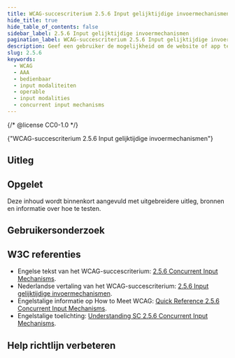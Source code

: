 ```yaml
---
title: WCAG-succescriterium 2.5.6 Input gelijktijdige invoermechanismen
hide_title: true
hide_table_of_contents: false
sidebar_label: 2.5.6 Input gelijktijdige invoermechanismen
pagination_label: WCAG-succescriterium 2.5.6 Input gelijktijdige invoermechanismen
description: Geef een gebruiker de mogelijkheid om de website of app te gebruiken met alle beschikbare invoermanieren die op hun platform beschikbaar zijn. Behalve wanneer een bepaalde manier van invoeren essentieel of vereist is.
slug: 2.5.6
keywords:
  - WCAG
  - AAA
  - bedienbaar
  - input modaliteiten
  - operable
  - input modalities
  - concurrent input mechanisms
---
```


{/* @license CC0-1.0 */}


<WcagHeadingGroup level={1} conformanceLevel="Niveau AAA">
  {"WCAG-succescriterium 2.5.6 Input gelijktijdige invoermechanismen"}
</WcagHeadingGroup>

<SpotlightSection>
  <Markdown omitH1 headinglevel={3}>
    <AAAMessage />
  </Markdown>
</SpotlightSection>

## Uitleg

<Summary />

## Opgelet

Deze inhoud wordt binnenkort aangevuld met uitgebreidere uitleg, bronnen en informatie over hoe te testen.

## Gebruikersonderzoek

<CTAGebruikersonderzoek />

## W3C referenties

- Engelse tekst van het WCAG-succescriterium: [<span lang="en">2.5.6 Concurrent Input Mechanisms</span>](https://www.w3.org/TR/WCAG22/#concurrent-input-mechanisms).
- Nederlandse vertaling van het WCAG-succescriterium: [2.5.6 Input gelijktijdige invoermechanismen](https://www.w3.org/Translations/WCAG22-nl/#concurrent-input-mechanisms).
- Engelstalige informatie op <span lang="en">How to Meet WCAG</span>: [<span lang="en">Quick Reference 2.5.6 Concurrent Input Mechanisms</span>](https://www.w3.org/WAI/WCAG22/quickref/#concurrent-input-mechanisms).
- Engelstalige toelichting: [<span lang="en">Understanding SC 2.5.6 Concurrent Input Mechanisms</span>](https://www.w3.org/WAI/WCAG22/Understanding/concurrent-input-mechanisms.html).

<SpotlightSection>
  <Markdown omitH1 headinglevel={3}>
    <Disclaimer />
  </Markdown>
</SpotlightSection>

## Help richtlijn verbeteren

<Markdown omitH1 headinglevel={3}>
  <WCAGFooterInfo />
</Markdown>
